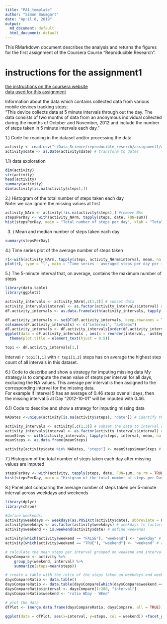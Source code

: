 ```yaml
---
title: "PA1_template"
author: "Simon Baumgart"
date: "April 8, 2019"
output:
  md_document: default
  html_document: default
---
```

This RMarkdown document describes the analysis and returns the figures for the first assignment of the Coursera Course "Reproducible Research".

# instructions for the assignment1
[the instructions on the coursera website](https://www.coursera.org/learn/reproducible-research/peer/gYyPt/course-project-1)  
[data used for this assignment](https://d396qusza40orc.cloudfront.net/repdata%2Fdata%2Factivity.zip)

Information about the data which contains collected data from various mobile devices tracking steps:  
"This device collects data at 5 minute intervals through out the day. The data consists of two months of data from an anonymous individual collected during the months of October and November, 2012 and include the number of steps taken in 5 minute intervals each day."

1.) Code for reading in the dataset and/or processing the data
```r
activity <- read.csv("~/Data_Science/reproducible_reserch/assignment1/activity.csv")
activity$date <- as.Date(activity$date) # transform to dates
```

1.1) data exploration
```r
dim(activity)
str(activity)
head(activity)
summary(activity)
dim(activity[is.na(activity$steps),])
```
2.) Histogram of the total number of steps taken each day  
Note: we can ignore the missing values at first
```r
activity_NArm <- activity[!is.na(activity$steps),] #remove NAs
stepsPerDay <- with(activity_NArm, tapply(steps, date, FUN=sum))
hist(stepsPerDay, main = "Total number of steps per day", xlab = "Total number of steps")
```

3. ) Mean and median number of steps taken each day
```r
summary(stepsPerDay)
``` 
4.) Time series plot of the average number of steps taken
```r
r1<-with(activity_NArm, tapply(steps, activity_NArm$interval, mean, na.rm=TRUE))
plot(r1, type = "l", main = "Time series - averaged steps per day per interval", ylab  ="averaged steps", xlab ="intervals")
```
  
5.) The 5-minute interval that, on average, contains the maximum number of steps
```r
library(data.table)
library(ggplot2)

activity_intervals <- activity_NArm[,c(1,3)] # subset data
activity_intervals$interval <- as.factor(activity_intervals$interval) # factor intervals for plotting
dF.activity_intervals <- as.data.frame(with(activity_intervals, tapply(steps, interval, mean))) # calculate the mean steps per interval over all days

dF.activity_intervals <- setDT(dF.activity_intervals, keep.rownames = TRUE) # transform dF for plotting 
colnames(dF.activity_intervals) <- c("interval", "avSteps")
dF.activity_intervals <- dF.activity_intervals[order(dF.activity_intervals$avSteps, decreasing = T),][1:10,] # subset top 10 intervals regardinng number of steps
ggplot(data = dF.activity_intervals , aes(x = reorder(interval, -avSteps), y = avSteps )) + geom_point() + xlab("Intervals") + ylab("Average steps") + ggtitle("Top 10 intervals with most averaged steps") +
  theme(plot.title = element_text(hjust = 0.5))

top1 <- dF.activity_intervals[1,]
```
Interval `r top1[1,1]` with `r top1[1,2]` steps has on average the highest step count of all intervals in this dataset.   



6.) Code to describe and show a strategy for imputing missing data
My strategy is to compute the mean value of stepts per interval for all days, excluding the NA values. This average per interval is then assigned to the corresponding interval for the missing data.  
For example if interval 5 has an average of 0.46 steps over all days, then the missing interval 5 at Day "2012-10-01" will be imputed with 0.46.

6.1) Code to describe and show a strategy for imputing missing data
```r
NADates <-unique(activity[is.na(activity$steps), "date"]) # identify the dates with NA 

activity_intervals <- activity[,c(1,3)] # subset the data to interval and the step columns only
activity_intervals$interval <- as.factor(activity_intervals$interval) # factor the intervals to assign later an average to each interval 
meanSteps <- with(activity_intervals, tapply(steps, interval, mean, na.rm = TRUE)) # calculate the mean for each interval
meanSteps <- as.data.frame(meanSteps) 

activity[activity$date %in% NADates, "steps"] <- meanSteps$meanSteps # replace the missing values
``` 
7.) Histogram of the total number of steps taken each day after missing values are imputed
```r
stepsPerDay <- with(activity, tapply(steps, date, FUN=sum, na.rm = TRUE))
hist(stepsPerDay, main = "Histgram of the total number of steps per Day", xlab = "Total number of steps")
```

8.) Panel plot comparing the average number of steps taken per 5-minute interval across weekdays and weekends
```r
library(dplyr)
library(chron)

#define weekends: 
activity$weekdays <- weekdays(as.POSIXct(activity$date), abbreviate = F) # add a column with the day names
activity$weekdays <- as.factor(activity$weekdays) # weekdays to factors
activity$weekend <- is.weekend(activity$date) # define weekends

activity[which(activity$weekend == "FALSE"), "weekend"] <- "weekday" # add labels
activity[which(activity$weekend == "TRUE"), "weekend"] <- "weekend" # add labels

# calculate the mean steps per interval grouped on weekend and interval 
daysCompare <- activity %>%   
    group_by(weekend, interval) %>%   
    summarize(steps=mean(steps)) 

# create a table with the ratio of the steps taken on weekdays and weekends
daysCompareRatio <- data.table()
daysCompareRatio <- data.table(daysCompare[which(daysCompare$weekend == "weekday"),"steps"] - daysCompare[which(daysCompare$weekend == "weekend"),"steps"])
daysCompareRatio$interval <- daysCompare[1:288, "interval"]
daysCompareRatio$weekend <- "ratio WDay - WEnd"

# plot the data
dTPlot <- (merge.data.frame(daysCompareRatio, daysCompare, all = TRUE))

ggplot(data = dTPlot, aes(x=interval, y=steps, col = weekend)) +facet_grid(weekend~.)  + geom_line() 
```
